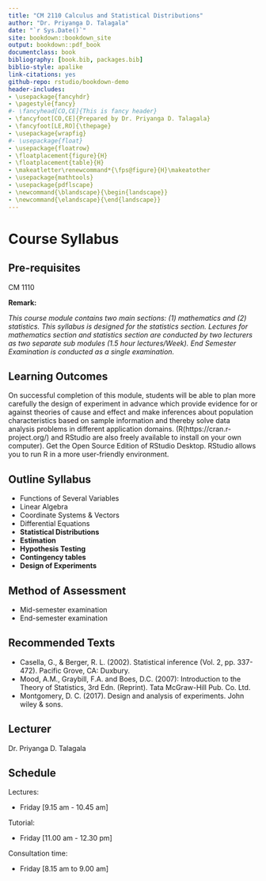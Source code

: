 ```yaml
--- 
title: "CM 2110 Calculus and Statistical Distributions"
author: "Dr. Priyanga D. Talagala"
date: "`r Sys.Date()`"
site: bookdown::bookdown_site
output: bookdown::pdf_book
documentclass: book
bibliography: [book.bib, packages.bib]
biblio-style: apalike
link-citations: yes
github-repo: rstudio/bookdown-demo
header-includes:
- \usepackage{fancyhdr}
- \pagestyle{fancy}
#- \fancyhead[CO,CE]{This is fancy header}
- \fancyfoot[CO,CE]{Prepared by Dr. Priyanga D. Talagala}
- \fancyfoot[LE,RO]{\thepage}
- \usepackage{wrapfig}
#- \usepackage{float}
- \usepackage{floatrow}
- \floatplacement{figure}{H}
- \floatplacement{table}{H}
- \makeatletter\renewcommand*{\fps@figure}{H}\makeatother
- \usepackage{mathtools}
- \usepackage{pdflscape}
- \newcommand{\blandscape}{\begin{landscape}}
- \newcommand{\elandscape}{\end{landscape}}
---
```


# Course Syllabus {-}

## Pre-requisites {-}

CM 1110

**Remark:**

*This course module contains two main sections: (1) mathematics and (2) statistics. This syllabus is designed for the statistics section. Lectures for mathematics section and statistics section are conducted  by two lecturers as two separate sub modules (1.5 hour lectures/Week). End Semester Examination is conducted as a single examination.*

## Learning Outcomes {-}

On successful completion of this module, students will be able to plan more carefully the design of experiment in advance which provide evidence for or against theories of cause and effect and make inferences about population characteristics based on sample information and thereby solve data analysis problems in different application domains.  (R(https://cran.r-project.org/) and RStudio are also freely available to install on your own computer). Get the Open Source Edition of RStudio Desktop. RStudio allows you to run R in a more user-friendly environment.


## Outline Syllabus {-}

- Functions of Several Variables
- Linear Algebra
- Coordinate Systems & Vectors
- Differential Equations
-	**Statistical Distributions**
-	**Estimation**
-	**Hypothesis Testing**
- **Contingency tables**
-	**Design of Experiments**



## Method of Assessment {-}

- Mid-semester examination 
- End-semester examination 


## Recommended Texts {-}

- Casella, G., & Berger, R. L. (2002). Statistical inference (Vol. 2, pp. 337-472). Pacific Grove, CA: Duxbury.
- Mood, A.M., Graybill, F.A. and Boes, D.C. (2007): Introduction to the Theory of Statistics, 3rd Edn.
(Reprint). Tata McGraw-Hill Pub. Co. Ltd. 
- Montgomery, D. C. (2017). Design and analysis of experiments. John wiley \& sons.



## Lecturer {-}

Dr. Priyanga D. Talagala

## Schedule {-}

Lectures: 

- Friday [9.15 am - 10.45 am]

Tutorial:

- Friday [11.00 am - 12.30 pm]

Consultation time: 

- Friday [8.15 am to 9.00 am]


